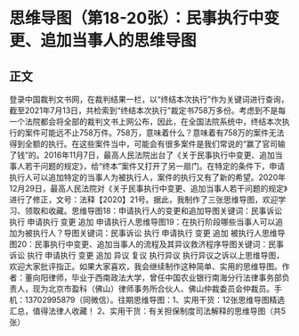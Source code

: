 # 思维导图（第18-20张）：民事执行中变更、追加当事人的思维导图
## 正文
登录中国裁判文书网，在裁判结果一栏，以“终结本次执行”作为关键词进行查询，截至2021年7月13日，共检索到“终结本次执行”裁定书758万多份。考虑到不是每一个法院都会将全部的裁判文书上网公布，因此，在全国法院系统中，终结本次执行的案件可能远不止758万件。758万，意味着什么？意味着有758万的案件无法得到全额的执行。在这些案件当中，可能会有很多案件是我们常说的“赢了官司输了钱”的。2016年11月7日，最高人民法院出台了《关于民事执行中变更、追加当事人若干问题的规定》，给“终本”案件又打开了另一扇门。在特定的条件下，申请执行人可以追加特定的当事人为被执行人，案件的执行又有了新的希望。2020年12月29日，最高人民法院对《关于民事执行中变更、追加当事人若干问题的规定》进行了修正，文号：法释【2020】21号。据此，我制作了三张思维导图，欢迎学习、领取和收藏。思维导图18：申请执行人的变更和追加导图关键词：民事诉讼 执行 申请执行 变更 追加 申请执行人思维导图19：在执行阶段哪些当事人可以追加为被执行人？导图关键词：民事诉讼 执行 申请执行 变更 追加 被执行人思维导图20：民事执行中变更、追加当事人的流程及其异议救济程序导图关键词：民事诉讼 执行 申请执行 变更 追加 异议 复议 执行异议 执行异议之诉以上思维导图，欢迎大家批评指正。如果大家喜欢，我会继续制作这种简单、实用的思维导图。作者：董向阳律师，毕业于西南政法大学，曾任中国农业银行南海分行法律事务部负责人，现为北京市盈科（佛山）律师事务所合伙人、佛山仲裁委员会仲裁员。手机：13702995879（同微信）。往期思维导图：1、实用干货：12张思维导图精选汇总，值得法律人收藏！ 2、实用干货：有关担保制度司法解释的思维导图（共5张）